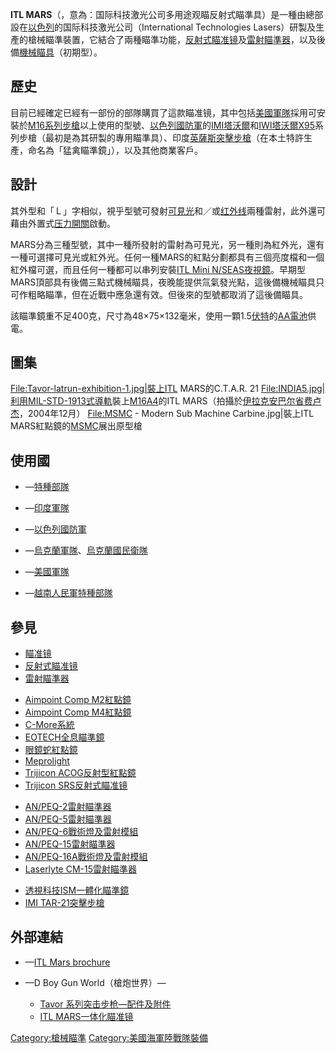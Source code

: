 {{noteTA
|G1=軍事
|G2=長度單位
|G3=Firearms
}}
'''ITL MARS'''（{{Lang-en|'''I'''nternational '''T'''echnologies '''L'''asers  '''M'''ulti-purpose '''A'''iming '''R'''eflex '''S'''ight}}，意為：国际科技激光公司多用途观瞄反射式瞄準具）是一種由總部設在[[以色列|以色列]]的国际科技激光公司（International Technologies Lasers）研製及生產的槍械瞄準裝置，它結合了兩種瞄準功能，[[紅點鏡|反射式]][[瞄准镜|瞄准镜]]及[[雷射瞄準器|雷射瞄準器]]，以及後備[[機械瞄具|機械瞄具]]（初期型）。

== 歷史 ==
目前已經確定已經有一部份的部隊購買了這款瞄准镜，其中包括[[美军|美國軍隊]]採用可安裝於[[M16突擊步槍|M16系列步槍]]以上使用的型號、[[以色列國防軍|以色列國防軍]]的[[IMI_TAR-21突擊步槍|IMI塔沃爾]]和[[IWI塔沃爾X95突擊步槍|IWI塔沃爾X95]]系列步槍（最初是為其研製的專用瞄準具）、印度[[英薩斯突擊步槍|英薩斯突擊步槍]]（在本土特許生產，命名為「猛禽瞄準鏡」），以及其他商業客戶。

== 設計 ==
其外型和「Ｌ」字相似，視乎型號可發射[[可见光|可見光]]和／或[[红外线|红外线]]兩種雷射，此外還可藉由外置式[[压力|压力]][[開關|開關]]啟動。

MARS分為三種型號，其中一種所發射的雷射為可見光，另一種則為紅外光，還有一種可選擇可見光或紅外光。任何一種MARS的紅點分劃都具有三個亮度檔和一個紅外檔可選，而且任何一種都可以串列安裝[[ITL_Mini_N/SEAS夜視鏡|ITL Mini N/SEAS夜視鏡]]。早期型MARS頂部具有後備三點式機械瞄具，夜晚能提供氚氣發光點，這後備機械瞄具只可作粗略瞄準，但在近戰中應急還有效。但後來的型號都取消了這後備瞄具。

該瞄準鏡重不足400克，尺寸為48×75×132毫米，使用一顆1.5[[伏特|伏特]]的[[乾電池|AA電池]]供電。
<!-- == 光學和感應器 ==
{| class="wikitable"
|Magnification:
|1x
|-
|Sight exit aperture:
|25mm
|-
|Reflex dot diameter:
|0.3mRad (about 1" @ 100m)
|-
|Parallax:
|<0.2mRad at infinity
|-
|Light transmission:
|85% for photopic response
|-
|Red dot compensation:
|Automatic, dynamic range = 1
|-
|Dot intensity control:
|OFF, HIGH, MEDIUM, LOW, VERY LOW 5 positions (NVGs)
|-
|Optical distortion:
|0.5o angular deviation of parallel light beams through the sight
|}
{| class="wikitable"
! colspan="3" |Laser Pointers
|-
! colspan="3" |
|-
|Red:
|650nm, 1.0 mW, Class 2 (IEC 825-1)
|-
|IR (optional):
|850nm, 0.4 mW, Class 1 (IEC 825-1)**restricted to law enforcement and military only
|-
|Beam divergence:
|0.5mRad
|-
! colspan="3" |Zeroing
|-
! colspan="3" |
|-
|Adjustment:
|Reflex sight and pointing lasers adjusted with one operation
|-
! colspan="3" |Physical
|-
! colspan="3" |
|-
|Weight:
|15.2oz. with battery and cable
|-
|Dimensions:
|4.9in (L), 1.7in (W), 3.4in (H)
|-
|Adapter:
|Picatinny rail
|-
! colspan="3" |Electrical
|-
! colspan="3" |
|-
|Power Source:
|Single 1.5V "AA" battery
|-
|Reflex Sight operation:
|200hr continuous
|-
|Laser pointer:
|10,000 operations of 5 sec each
|-
|Low voltage warning:
|@ 1V ±0.1V, non-interfering with sight operation
|-
! colspan="3" |Reliability
|-
! colspan="3" |
|-
|Laser switch lifetime:
|Min 40,000 operations
|-
! colspan="3" |Environmental
|-
! colspan="3" |
|-
|Temperature Range:
| -20° C to +55° C MIL STD 810F
|-
|Humidity:
|95% at +70° C
|-
|Thermal shock:
| -20° C to +70° C
|-
|Immersion:
|1m, 30min. Salt fog, dust and sand
|-
|Altitude:
|15,000ft-50,000ft (non-operating)
|-
|Shock:
|30g for 11ms
|} -->

== 圖集 ==
<gallery>
File:Tavor-latrun-exhibition-1.jpg|裝上ITL MARS的C.T.A.R. 21
File:INDIA5.jpg|利用[[皮卡汀尼導軌|MIL-STD-1913式導軌]]裝上[[M16突擊步槍#M16A4|M16A4]]的ITL MARS（拍攝於[[伊拉克|伊拉克]][[安巴尔省|安巴尔省]][[费卢杰|费卢杰]]，2004年12月）
File:MSMC - Modern Sub Machine Carbine.jpg|裝上ITL MARS紅點鏡的[[MSMC衝鋒槍|MSMC]]展出原型槍
</gallery>

== 使用國 ==
* {{flagcountry|Azerbaijan}}—[[特種部隊|特種部隊]]
* {{flagcountry|India}}—[[印度軍隊|印度軍隊]]
* {{flagcountry|Israel}}—[[以色列國防軍|以色列國防軍]]
* {{flagcountry|Ukraine}}—[[烏克蘭軍事|烏克蘭軍隊]]、[[烏克蘭國民衛隊|烏克蘭國民衛隊]]
* {{flagcountry|United States}}—[[美國軍隊|美國軍隊]]
* {{flagcountry|Vietnam}}—[[越南人民軍|越南人民軍]][[特種部隊|特種部隊]]

== 參見 ==
* [[瞄准镜|瞄准镜]]
* [[紅點鏡|反射式瞄准镜]]
* [[雷射瞄準器|雷射瞄準器]]
{{div col|cols=2}}
* [[Aimpoint_Comp_M2紅點鏡|Aimpoint Comp M2紅點鏡]]
* [[Aimpoint_Comp_M4紅點鏡|Aimpoint Comp M4紅點鏡]]
* [[C-More系統|C-More系統]]
* [[EOTECH|EOTECH全息瞄準鏡]]
* [[眼鏡蛇紅點鏡|眼鏡蛇紅點鏡]]
* [[Meprolight|Meprolight]]
* [[Trijicon_ACOG反射型紅點鏡|Trijicon ACOG反射型紅點鏡]]
* [[Trijicon_SRS反射式瞄准镜|Trijicon SRS反射式瞄准镜]]
{{div col end}}
{{div col|cols=2}}
* [[AN/PEQ-2雷射瞄準器|AN/PEQ-2雷射瞄準器]]
* [[AN/PEQ-5雷射瞄準器|AN/PEQ-5雷射瞄準器]]
* [[AN/PEQ-6戰術燈及雷射模組|AN/PEQ-6戰術燈及雷射模組]]
* [[AN/PEQ-15雷射瞄準器|AN/PEQ-15雷射瞄準器]]
* [[AN/PEQ-16A戰術燈及雷射模組|AN/PEQ-16A戰術燈及雷射模組]]
* [[Laserlyte_CM-15雷射瞄準器|Laserlyte CM-15雷射瞄準器]]
{{div col end}}
* [[透視科技ISM一體化瞄準鏡|透視科技ISM一體化瞄準鏡]]
* [[IMI_TAR-21突擊步槍|IMI TAR-21突擊步槍]]

== 外部連結 ==
{{commons category|ITL MARS}}
* {{en icon}}—[https://web.archive.org/web/20110713065246/http://www.itlasers.com/pdf/mars.pdf ITL Mars brochure] 
* {{zh-hans icon}}—D Boy Gun World（槍炮世界）—
** [http://pewpewpew.work/isreal/imi/tavor/acces.htm Tavor 系列突击步枪—配件及附件]{{Wayback|url=http://pewpewpew.work/isreal/imi/tavor/acces.htm |date=20200126020553 }}
** [http://pewpewpew.work/sight/itl/mars.htm ITL MARS一体化瞄准镜]{{Wayback|url=http://pewpewpew.work/sight/itl/mars.htm |date=20200206072824 }}

[[Category:槍械瞄準|Category:槍械瞄準]]
[[Category:美國海軍陸戰隊裝備|Category:美國海軍陸戰隊裝備]]